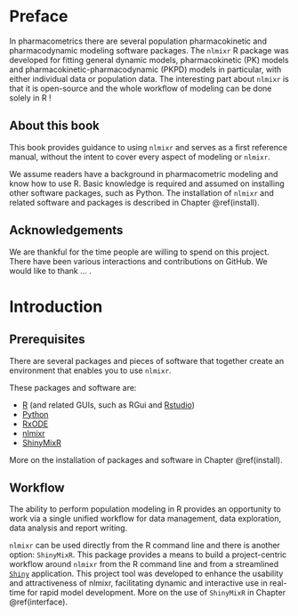 <!-- Preface -->

# Preface {-}
In pharmacometrics there are several population pharmacokinetic and pharmacodynamic modeling software packages. The `nlmixr` R package was developed for fitting general dynamic models, pharmacokinetic (PK) models and pharmacokinetic-pharmacodynamic (PKPD) models in particular, with either individual data or population data. The interesting part about `nlmixr` is that it is open-source and the whole workflow of modeling can be done solely in R !

## About this book {-}
This book provides guidance to using `nlmixr` and serves as a first reference manual, without the intent to cover every aspect of modeling or `nlmixr`.

We assume readers have a background in pharmacometric modeling and know how to use R. Basic knowledge is required and assumed on installing other software packages, such as Python. The installation of `nlmixr` and related software and packages is described in Chapter \@ref(install).

## Acknowledgements {-}
We are thankful for the time people are willing to spend on this project. There have been various interactions and contributions on GitHub. We would like to thank ... .



<!-- First chapter -->
# Introduction {#intro}
## Prerequisites {#prereq}
There are several packages and pieces of software that together create an environment that enables you to use `nlmixr`.

These packages and software are:

- [R](https://cran.r-project.org/) (and related GUIs, such as RGui and [Rstudio](https://www.rstudio.com/))
- [Python](https://www.python.org/)
- [RxODE](https://cran.r-project.org/web/packages/RxODE/index.html)
- [nlmixr](https://cran.r-project.org/web/packages/nlmixr/index.html)
- [ShinyMixR](https://richardhooijmaijers.github.io/shinyMixR/index.html)


 <!-- placeholder for an illustration -->

More on the installation of packages and software in Chapter \@ref(install).


## Workflow {#workflow}
The ability to perform population modeling in R provides an opportunity to work via a single unified workflow for data management, data exploration, data analysis and report writing.

`nlmixr` can be used directly from the R command line and there is another option: `ShinyMixR`. This package provides a means to build a project-centric workflow around `nlmixr` from the R command line and from a streamlined [`Shiny`](https://shiny.rstudio.com/) application. This project tool was developed to enhance the usability and attractiveness of nlmixr, facilitating dynamic and interactive use in real-time for rapid model development. More on the use of `ShinyMixR` in Chapter \@ref(interface). 


